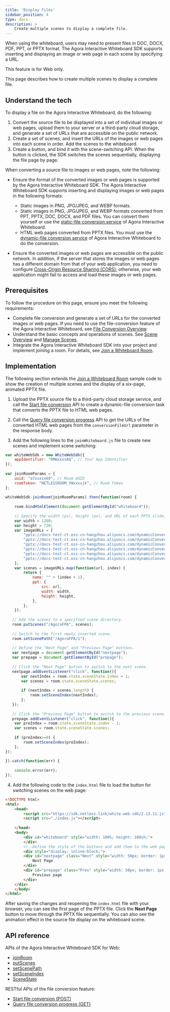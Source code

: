 ```yaml
---
title: 'Display files'
sidebar_position: 4
type: docs
description: >
    Create multiple scenes to display a complete file.
---
```


When using the whiteboard, users may need to present files in DOC, DOCX, PDF, PPT, or PPTX format. The Agora Interactive Whiteboard SDK supports inserting and displaying an image or web page in each scene by specifying a URL.

<PlatformWrapper notAllowed="web">
This feature is for Web only.
</PlatformWrapper>
<PlatformWrapper platform="web">

This page describes how to create multiple scenes to display a complete file.

## Understand the tech

To display a file on the Agora Interactive Whiteboard, do the following:

1. Convert the source file to be displayed into a set of individual images or web pages, upload them to your server or a third-party cloud storage, and generate a set of URLs that are accessible on the public network. 
2. Create a set of scenes, and insert the URLs of the images or web pages into each scene in order. Add the scenes to the whiteboard.
3. Create a button, and bind it with the scene-switching API. When the button is clicked, the SDK switches the scenes sequentially, displaying the file page by page.

When converting a source file to images or web pages, note the following:

- Ensure the format of the converted images or web pages is supported by the Agora Interactive Whiteboard SDK.
  The Agora Interactive Whiteboard SDK supports inserting and displaying images or web pages in the following formats:

  - Static images in PNG, JPG/JPEG, and WEBP formats.
  - Static images in PNG, JPG/JPEG, and WEBP formats converted from PPT, PPTX, DOC, DOCX, and PDF files. You can convert them yourself or use the [static-file conversion service](../reference/whiteboard-api/file-conversion#static-file-conversion) of Agora Interactive Whiteboard.
  - HTML web pages converted from PPTX files. You must use the [dynamic-file conversion service](../reference/whiteboard-api/file-conversion#dynamic-file-conversion) of Agora Interactive Whiteboard to do the conversion.

- Ensure the converted images or web pages are accessible on the public network.
  In addition, if the server that stores the images or web pages has a different domain from that of your web application, you need to configure [Cross-Origin Resource Sharing (CORS)](https://developer.mozilla.org/en-US/docs/Web/HTTP/CORS); otherwise, your web application might fail to access and load these images or web pages.

## Prerequisites

To follow the procedure on this page, ensure you meet the following requirements:

- Complete file conversion and generate a set of URLs for the converted images or web pages. If you need to use the file-conversion feature of the Agora Interactive Whiteboard, see [File Conversion Overview](../reference/whiteboard-api/file-conversion).
- Understand the basic concepts and operations of scenes. See [Scene Overview](/en/whiteboard/scene_overview?platform=Web&versionId=32fa0c50-1b59-11ec-8e65-856920855d60) and [Manage Scenes](/en/whiteboard/manage_scenes?platform=Web&versionId=2bed1400-1b6f-11ec-8e65-856920855d60). 
- Integrate the Agora Interactive Whiteboard SDK into your project and implement joining a room. For details, see [Join a Whiteboard Room](https://docs.agora.io/en/whiteboard/join_whiteboard_room_web?platform=Web).

## Implementation

The following section extends the [Join a Whiteboard Room](https://docs.agora.io/en/whiteboard/join_whiteboard_room_web?platform=Web) sample code to show the creation of multiple scenes and the display of a six-page, animated PPTX file.

1. Upload the PPTX source file to a third-party cloud storage service, and call the [Start file conversion](https://docs.agora.io../reference/whiteboard-api/file-conversion#start-file-conversion-post) API to create a dynamic-file conversion task that converts the PPTX file to HTML web pages.

2. Call the [Query file conversion progress](https://docs.agora.io../reference/whiteboard-api/file-conversion#query-file-conversion-progress-get) API to get the URLs of the converted HTML web pages from the `conversionFileUrl` parameter in the response body.

3. Add the following lines to the `joinWhiteboard.js` file to create new scenes and implement scene switching:

```javascript
var whiteWebSdk = new WhiteWebSdk({
    appIdentifier: "RMmxxxxAQ", // Your App Identifier
});
 
var joinRoomParams = {
    uuid: "a7xxxxx69", // Room UUID
    roomToken: "NETLESSROOM_YWxxxxjk", // Room Token
};
 
whiteWebSdk.joinRoom(joinRoomParams).then(function(room) {
 
    room.bindHtmlElement(document.getElementById("whiteboard"));
 
    // Specify the width (px), height (px), and URL of each PPTX slide, and create a new set of scenes.
    var width = 1280;
    var height = 720;
    var imageURLs = [
        "pptx://docs-test-ct.oss-cn-hangzhou.aliyuncs.com/dynamicConvert/016xxx82/19.slide",
        "pptx://docs-test-ct.oss-cn-hangzhou.aliyuncs.com/dynamicConvert/016xxx82/20.slide",
        "pptx://docs-test-ct.oss-cn-hangzhou.aliyuncs.com/dynamicConvert/016xxx82/21.slide",
        "pptx://docs-test-ct.oss-cn-hangzhou.aliyuncs.com/dynamicConvert/016xxx82/22.slide",
        "pptx://docs-test-ct.oss-cn-hangzhou.aliyuncs.com/dynamicConvert/016xxx82/23.slide",
        "pptx://docs-test-ct.oss-cn-hangzhou.aliyuncs.com/dynamicConvert/016xxx82/24.slide",
    ];
    var scenes = imageURLs.map(function(url, index) {
        return {
            name: "" + (index + 1),
            ppt: {
                src: url,
                width: width,
                height: height,
            },
        };
    });
 
   // Add the scenes to a specified scene directory.
   room.putScenes("/AgoraFPA", scenes);
 
   // Switch to the first newly inserted scene.
   room.setScenePath("/AgoraFPA/1");
 
   // Define the "Next Page" and "Previous Page" buttons.
   var nextpage = document.getElementById("nextpage");
   var prepage = document.getElementById("prepage");
 
   // Click the "Next Page" button to switch to the next scene.
   nextpage.addEventListener("click", function(){
       var nextIndex = room.state.sceneState.index + 1;
       var scenes = room.state.sceneState.scenes;
 
       if (nextIndex < scenes.length) {
           room.setSceneIndex(nextIndex);
       };
   });
 
   // Click the "Previous Page" button to switch to the previous scene.
   prepage.addEventListener("click", function(){
    var preIndex = room.state.sceneState.index - 1;
    var scenes = room.state.sceneState.scenes;
 
    if (preIndex>=0) {
        room.setSceneIndex(preIndex);
    };
});
 
}).catch(function(err) {
 
    console.error(err);
});
```

4. Add the following code to the `index.html` file to load the button for switching scenes on the web page:

```html
<!DOCTYPE html>
<html>
    <head>
        <script src="https://sdk.netless.link/white-web-sdk/2.13.11.js"></script>
        <script src="./index.js"></script>
  
    </head>
    <body>
        <div id="whiteboard" style="width: 100%; height: 100vh;">
        </div>
        <!--Define the style of the buttons and add them to the web page-->
        <div style="display: inline-block;">
        <div id="nextpage" class="Next" style="width: 50px; border: 1px solid lightskyblue;display: inline-block;position: fixed; bottom: 400px;">
            Next Page
        </div>
        <div id="prepage" class="Prev" style="width: 50px; border: 1px solid lightskyblue;display: inline-block;position: fixed; bottom: 430px;">
            Previous page
        </div>
    </div>
    </body>
</html>
```

After saving the changes and reopening the `index.html` file with your browser, you can see the first page of the PPTX file. Click the **Next Page** button to move through the PPTX file sequentially. You can also see the animation effect in the source file display on the whiteboard scene.

## API reference

APIs of the Agora Interactive Whiteboard SDK for Web:

- [joinRoom](https://docs.agora.io/en/whiteboard/API%20Reference/whiteboard_web/classes/whitewebsdk.html#joinroom)
- [putScenes](https://docs.agora.io/en/whiteboard/API%20Reference/whiteboard_web/interfaces/room.html#putscenes)
- [setScenePath](https://docs.agora.io/en/whiteboard/API%20Reference/whiteboard_web/interfaces/room.html#setscenepath)
- [setSceneIndex](https://docs.agora.io/en/whiteboard/API%20Reference/whiteboard_web/interfaces/room.html#setsceneindex)
- [SceneState](https://docs.agora.io/en/whiteboard/API%20Reference/whiteboard_web/globals.html#scenestate)

RESTful APIs of the file conversion feature:

- [Start file conversion (POST)](https://docs.agora.io../reference/whiteboard-api/file-conversion#start-file-conversion-post)
- [Query file conversion progress (GET)](https://docs.agora.io../reference/whiteboard-api/file-conversion#query-file-conversion-progress-get)

</PlatformWrapper>